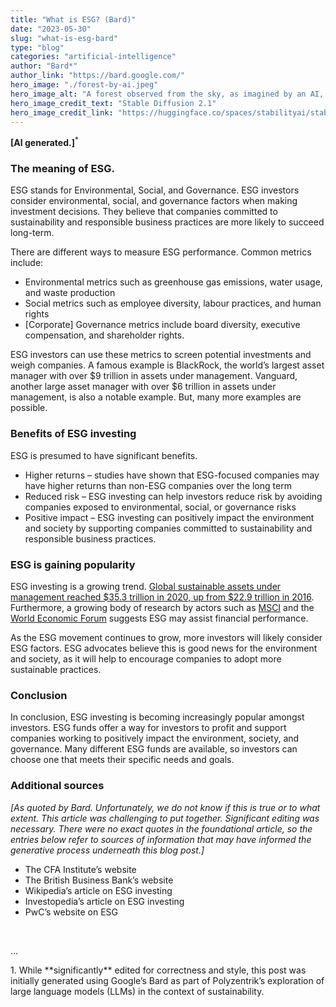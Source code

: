 ```yaml
---
title: "What is ESG? (Bard)"
date: "2023-05-30"
slug: "what-is-esg-bard"
type: "blog"
categories: "artificial-intelligence"
author: "Bard*"
author_link: "https://bard.google.com/"
hero_image: "./forest-by-ai.jpeg"
hero_image_alt: "A forest observed from the sky, as imagined by an AI, by DALL·E."
hero_image_credit_text: "Stable Diffusion 2.1"
hero_image_credit_link: "https://huggingface.co/spaces/stabilityai/stable-diffusion"
---
```

**[AI generated.]**<sup>*</sup>
### The meaning of ESG.
ESG stands for Environmental, Social, and Governance. ESG investors consider environmental, social, and governance factors when making investment decisions. They believe that companies committed to sustainability and responsible business practices are more likely to succeed long-term.

There are different ways to measure ESG performance. Common metrics include:
* Environmental metrics such as greenhouse gas emissions, water usage, and waste production
* Social metrics such as employee diversity, labour practices, and human rights
* [Corporate] Governance metrics include board diversity, executive compensation, and shareholder rights.

ESG investors can use these metrics to screen potential investments and weigh companies. A famous example is BlackRock, the world’s largest asset manager with over $9 trillion in assets under management. Vanguard, another large asset manager with over $6 trillion in assets under management, is also a notable example. But, many more examples are possible.

### Benefits of ESG investing
ESG is presumed to have significant benefits. 
* Higher returns – studies have shown that ESG-focused companies may have higher returns than non-ESG companies over the long term
* Reduced risk – ESG investing can help investors reduce risk by avoiding companies exposed to environmental, social, or governance risks
* Positive impact – ESG investing can positively impact the environment and society by supporting companies committed to sustainability and responsible business practices.

### ESG is gaining popularity
ESG investing is a growing trend. [Global sustainable assets under management reached $35.3 trillion in 2020, up from $22.9 trillion in 2016](https://www.gsi-alliance.org/wp-content/uploads/2021/08/GSIR-20201.pdf). Furthermore, a growing body of research by actors such as [MSCI](https://www.msci.com/www/blog-posts/integrating-esg-into-factor/0523543282) and the [World Economic Forum](https://www3.weforum.org/docs/WEF_ESG_Report_digital_pages.pdf) suggests ESG may assist financial performance.

As the ESG movement continues to grow, more investors will likely consider ESG factors. ESG advocates believe this is good news for the environment and society, as it will help to encourage companies to adopt more sustainable practices.

### Conclusion
In conclusion, ESG investing is becoming increasingly popular amongst investors. ESG funds offer a way for investors to profit and support companies working to positively impact the environment, society, and governance. Many different ESG funds are available, so investors can choose one that meets their specific needs and goals.

### Additional sources
*[As quoted by Bard. Unfortunately, we do not know if this is true or to what extent. This article was challenging to put together. Significant editing was necessary. There were no exact quotes in the foundational article, so the entries below refer to sources of information that may have informed the generative process underneath this blog post.]*

* The CFA Institute’s website
* The British Business Bank’s website
* Wikipedia’s article on ESG investing
* Investopedia’s article on ESG investing
* PwC’s website on ESG


<br/>
<p class="small my-0">...</p>
<p class="small">1. While **significantly** edited for correctness and style, this post was initially generated using Google’s Bard as part of Polyzentrik’s exploration of large language models (LLMs) in the context of sustainability.</p>
